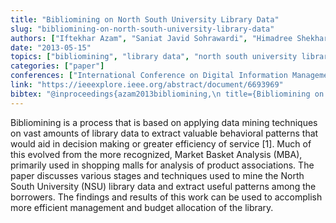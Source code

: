 ```yaml
---
title: "Bibliomining on North South University Library Data"
slug: "bibliomining-on-north-south-university-library-data"
authors: ["Iftekhar Azam", "Saniat Javid Sohrawardi", "Himadree Shekhar Das", "Md Samsul Alam", "Md Saffan Alvy", "Rashedur M Rahman"]
date: "2013-05-15"
topics: ["bibliomining", "library data", "north south university library"]
categories: ["paper"]
conferences: ["International Conference on Digital Information Management"]
link: "https://ieeexplore.ieee.org/abstract/document/6693969"
bibtex: "@inproceedings{azam2013bibliomining,\n title={Bibliomining on North South University library data},\n author={Azam, Iftekhar and Sohrawardi, Saniat Javid and Das, Himadree Shekhar and Alam, Md Samsul and Alvy, Md Saffan and Rahman, Rashedur M},\n booktitle={Eighth International Conference on Digital Information Management (ICDIM 2013)},\n pages={235--240},\n year={2013},\n organization={IEEE}\n }"
---
```


Bibliomining is a process that is based on applying data mining techniques on vast amounts of library data to extract valuable behavioral patterns that would aid in decision making or greater efficiency of service [1]. Much of this evolved from the more recognized, Market Basket Analysis (MBA), primarily used in shopping malls for analysis of product associations. The paper discusses various stages and techniques used to mine the North South University (NSU) library data and extract useful patterns among the borrowers. The findings and results of this work can be used to accomplish more efficient management and budget allocation of the library.